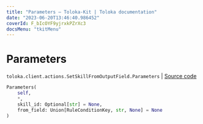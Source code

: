 ```yaml
---
title: "Parameters — Toloka-Kit | Toloka documentation"
date: "2023-06-20T13:46:40.986452"
coverId: F_bIcOYF9yjrxkPZrXc3
docsMenu: "tkitMenu"
---
```


# Parameters

`toloka.client.actions.SetSkillFromOutputField.Parameters` | [Source code](https://github.com/Toloka/toloka-kit/blob/v1.2.0/src/client/actions.py#L126)

```python
Parameters(
    self,
    *,
    skill_id: Optional[str] = None,
    from_field: Union[RuleConditionKey, str, None] = None
)
```